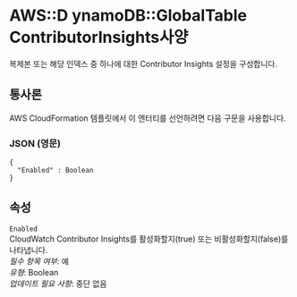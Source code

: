 # AWS::D ynamoDB::GlobalTable ContributorInsights사양

복제본 또는 해당 인덱스 중 하나에 대한 Contributor Insights 설정을 구성합니다.

## 통사론

AWS CloudFormation 템플릿에서 이 엔터티를 선언하려면 다음 구문을 사용합니다.

### JSON (영문)

```
{
  "Enabled" : Boolean
}
```

## 속성

`Enabled`  
CloudWatch Contributor Insights를 활성화할지(true) 또는 비활성화할지(false)를 나타냅니다.  
_필수 항목 여부_: 예  
_유형_: Boolean  
_업데이트 필요 사항_: 중단 없음
